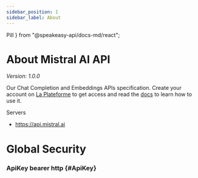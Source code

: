 ```yaml
---
sidebar_position: 1
sidebar_label: About
---
```


Pill
} from "@speakeasy-api/docs-md/react";


# About Mistral AI API

_Version: 1.0.0_

Our Chat Completion and Embeddings APIs specification. Create your account on [La Plateforme](https://console.mistral.ai) to get access and read the [docs](https://docs.mistral.ai) to learn how to use it.

Servers

- https://api.mistral.ai

# Global Security

### ApiKey <Pill variant="info">bearer</Pill> <Pill variant="info">http</Pill> \{#ApiKey\}